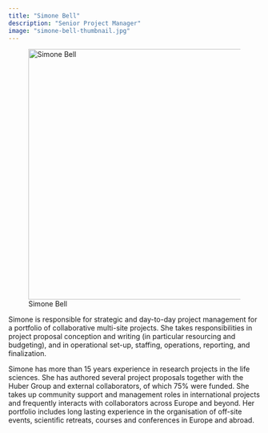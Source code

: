```yaml
---
title: "Simone Bell"
description: "Senior Project Manager"
image: "simone-bell-thumbnail.jpg"
---
```


![Simone Bell](simone-bell-1535x2303.jpg){width=500 fig-align="center"}

Simone is responsible for strategic and day-to-day project management for a portfolio of collaborative multi-site projects. She takes responsibilities in project proposal conception and writing (in particular resourcing and budgeting), and in operational set-up, staffing, operations, reporting, and finalization.

Simone has more than 15 years experience in research projects in the life sciences. She has authored several project proposals together with the Huber Group and external collaborators, of which 75% were funded. She takes up community support and management roles in international projects and frequently interacts with collaborators across Europe and beyond. Her portfolio includes long lasting experience in the organisation of off-site events, scientific retreats, courses and conferences in Europe and abroad. 

